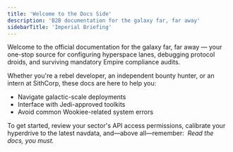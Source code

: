 ```yaml
---
title: 'Welcome to the Docs Side'
description: 'B2B documentation for the galaxy far, far away'
sidebarTitle: 'Imperial Briefing'
---
```


Welcome to the official documentation for the galaxy far, far away — your one-stop source for configuring hyperspace lanes, debugging protocol droids, and surviving mandatory Empire compliance audits.

Whether you're a rebel developer, an independent bounty hunter, or an intern at SithCorp, these docs are here to help you:

- Navigate galactic-scale deployments
- Interface with Jedi-approved toolkits
- Avoid common Wookiee-related system errors

To get started, review your sector's API access permissions, calibrate your hyperdrive to the latest navdata, and—above all—remember:
 *Read the docs, you must.*
